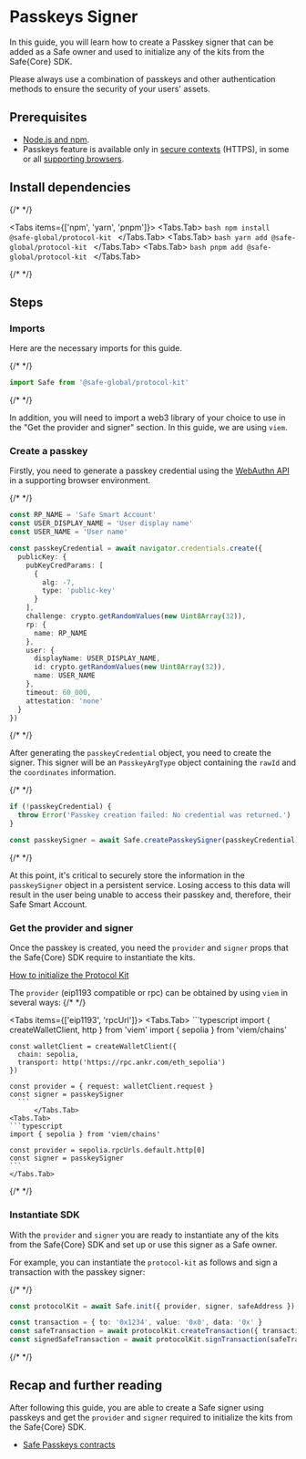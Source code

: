 
# Passkeys Signer

In this guide, you will learn how to create a Passkey signer that can be added as a Safe owner and used to initialize any of the kits from the Safe\{Core\} SDK.

<Callout type="warning" emoji="⚠️">
  Please always use a combination of passkeys and other authentication methods to ensure the security of your users' assets.
</Callout>

## Prerequisites

- [Node.js and npm](https://docs.npmjs.com/downloading-and-installing-node-js-and-npm).
- Passkeys feature is available only in [secure contexts](https://developer.mozilla.org/en-US/docs/Web/Security/Secure_Contexts) (HTTPS), in some or all [supporting browsers](https://developer.mozilla.org/en-US/docs/Web/API/Web_Authentication_API#browser_compatibility).

## Install dependencies

{/* <!-- vale off --> */}

<Tabs items={['npm', 'yarn', 'pnpm']}>
  <Tabs.Tab>
    ```bash
    npm install @safe-global/protocol-kit
    ```
  </Tabs.Tab>
  <Tabs.Tab>
    ```bash
    yarn add @safe-global/protocol-kit
    ```
  </Tabs.Tab>
  <Tabs.Tab>
    ```bash
    pnpm add @safe-global/protocol-kit
    ```
  </Tabs.Tab>
</Tabs>

{/* <!-- vale on --> */}

## Steps

<Steps>

  ### Imports

  Here are the necessary imports for this guide.

  {/* <!-- vale off --> */}

  ```typescript
  import Safe from '@safe-global/protocol-kit'
  ```

  {/* <!-- vale on --> */}

In addition, you will need to import a web3 library of your choice to use in the "Get the provider and signer" section. In this guide, we are using `viem`.

### Create a passkey

Firstly, you need to generate a passkey credential using the [WebAuthn API](https://developer.mozilla.org/en-US/docs/Web/API/Web_Authentication_API) in a supporting browser environment.

{/* <!-- vale off --> */}

```typescript
const RP_NAME = 'Safe Smart Account'
const USER_DISPLAY_NAME = 'User display name'
const USER_NAME = 'User name'

const passkeyCredential = await navigator.credentials.create({
  publicKey: {
    pubKeyCredParams: [
      {
        alg: -7,
        type: 'public-key'
      }
    ],
    challenge: crypto.getRandomValues(new Uint8Array(32)),
    rp: {
      name: RP_NAME
    },
    user: {
      displayName: USER_DISPLAY_NAME,
      id: crypto.getRandomValues(new Uint8Array(32)),
      name: USER_NAME
    },
    timeout: 60_000,
    attestation: 'none'
  }
})
```

{/* <!-- vale on --> */}

After generating the `passkeyCredential` object, you need to create the signer. This signer will be an `PasskeyArgType` object containing the `rawId` and the `coordinates` information.

{/* <!-- vale off --> */}

```typescript
if (!passkeyCredential) {
  throw Error('Passkey creation failed: No credential was returned.')
}

const passkeySigner = await Safe.createPasskeySigner(passkeyCredential)
```

{/* <!-- vale on --> */}

At this point, it's critical to securely store the information in the `passkeySigner` object in a persistent service. Losing access to this data will result in the user being unable to access their passkey and, therefore, their Safe Smart Account.

### Get the provider and signer

  Once the passkey is created, you need the `provider` and `signer` props that the Safe\{Core\} SDK require to instantiate the kits.

  [How to initialize the Protocol Kit](https://docs.safe.global/reference-sdk-protocol-kit/initialization/init)

  The `provider` (eip1193 compatible or rpc) can be obtained by using `viem` in several ways:
  {/* <!-- vale off --> */}

  <Tabs items={['eip1193', 'rpcUrl']}>
    <Tabs.Tab>
    ```typescript
    import { createWalletClient, http } from 'viem'
    import { sepolia } from 'viem/chains'

    const walletClient = createWalletClient({
      chain: sepolia,
      transport: http('https://rpc.ankr.com/eth_sepolia')
    })

    const provider = { request: walletClient.request }
    const signer = passkeySigner
      ```
          </Tabs.Tab>
    <Tabs.Tab>
    ```typescript
    import { sepolia } from 'viem/chains'

    const provider = sepolia.rpcUrls.default.http[0]
    const signer = passkeySigner
    ```
    </Tabs.Tab>
  </Tabs>

  {/* <!-- vale on --> */}

### Instantiate SDK

With the `provider` and `signer` you are ready to instantiate any of the kits from the Safe\{Core\} SDK and set up or use this signer as a Safe owner.

For example, you can instantiate the `protocol-kit` as follows and sign a transaction with the passkey signer:

{/* <!-- vale off --> */}

```typescript
const protocolKit = await Safe.init({ provider, signer, safeAddress })

const transaction = { to: '0x1234', value: '0x0', data: '0x' }
const safeTransaction = await protocolKit.createTransaction({ transactions: [transaction] })
const signedSafeTransaction = await protocolKit.signTransaction(safeTransaction)
```

{/* <!-- vale on --> */}

</Steps>

## Recap and further reading

After following this guide, you are able to create a Safe signer using passkeys and get the `provider` and `signer` required to initialize the kits from the Safe\{Core\} SDK.

- [Safe Passkeys contracts](https://github.com/safe-global/safe-modules/tree/main/modules/passkey)
